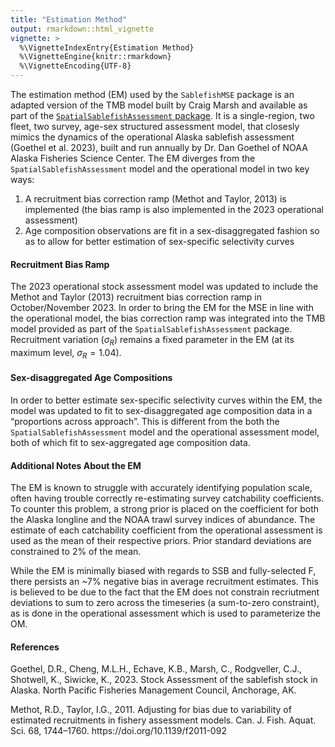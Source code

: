 ```yaml
---
title: "Estimation Method"
output: rmarkdown::html_vignette
vignette: >
  %\VignetteIndexEntry{Estimation Method}
  %\VignetteEngine{knitr::rmarkdown}
  %\VignetteEncoding{UTF-8}
---
```


The estimation method (EM) used by the `SablefishMSE` package is an adapted version of the TMB model built by Craig Marsh and available as part of the [`SpatialSablefishAssessment` package](https://github.com/Craig44/SpatialSablefishAssessment). It is a single-region, two fleet, two survey, age-sex structured assessment model, that closesly mimics the dynamics of the operational Alaska sablefish assessment (Goethel et al. 2023), built and run annually by Dr. Dan Goethel of NOAA Alaska Fisheries Science Center. The EM diverges from the `SpatialSablefishAssessment` model and the operational model in two key ways:

1. A recruitment bias correction ramp (Methot and Taylor, 2013) is implemented (the bias ramp is also implemented in the 2023 operational assessment)
2. Age composition observations are fit in a sex-disaggregated fashion so as to allow for better estimation of sex-specific selectivity curves

#### Recruitment Bias Ramp
The 2023 operational stock assessment model was updated to include the Methot and Taylor (2013) recruitment bias correction ramp in October/November 2023. In order to bring the EM for the MSE in line with the operational model, the bias correction ramp was integrated into the TMB model provided as part of the `SpatialSablefishAssessment` package. Recruitment variation ($\sigma_R$) remains a fixed parameter in the EM (at its maximum level, $\sigma_R = 1.04$).

#### Sex-disaggregated Age Compositions
In order to better estimate sex-specific selectivity curves within the EM, the model was updated to fit to sex-disaggregated age composition data in a "proportions across approach". This is different from the both the `SpatialSablefishAssessment` model and the operational assessment model, both of which fit to sex-aggregated age composition data. 

#### Additional Notes About the EM
The EM is known to struggle with accurately identifying population scale, often having trouble correctly re-estimating survey catchability coefficients. To counter this problem, a strong prior is placed on the coefficient for both the Alaska longline and the NOAA trawl survey indices of abundance. The estimate of each catchability coefficient from the operational assessment is used as the mean of their respective priors. Prior standard deviations are constrained to 2% of the mean.

While the EM is minimally biased with regards to SSB and fully-selected F, there persists an ~7% negative bias in average recruitment estimates. This is believed to be due to the fact that the EM does not constrain recriutment deviations to sum to zero across the timeseries (a sum-to-zero constraint), as is done in the operational assessment which is used to parameterize the OM.


#### References

Goethel, D.R., Cheng, M.L.H., Echave, K.B., Marsh, C., Rodgveller, C.J., Shotwell, K., Siwicke, K., 2023. Stock Assessment of the sablefish stock in Alaska. North Pacific Fisheries Management Council, Anchorage, AK.

Methot, R.D., Taylor, I.G., 2011. Adjusting for bias due to variability of estimated recruitments in fishery assessment models. Can. J. Fish. Aquat. Sci. 68, 1744–1760. https://doi.org/10.1139/f2011-092
